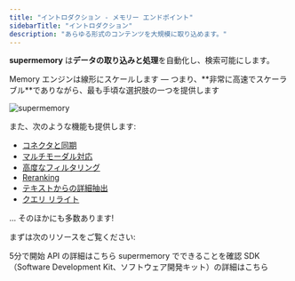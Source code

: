 ```yaml
---
title: "イントロダクション - メモリー エンドポイント"
sidebarTitle: "イントロダクション"
description: "あらゆる形式のコンテンツを大規模に取り込めます。"
---
```


**supermemory** は**データの取り込みと処理**を自動化し、検索可能にします。

<Info>
  Memory エンジンは線形にスケールします — つまり、**非常に高速でスケーラブル**でありながら、最も手頃な選択肢の一つを提供します
</Info>

![supermemory](/images/processing.png)

また、次のような機能も提供します:

* [コネクタと同期](/ja/memory-api/connectors/)
* [マルチモーダル対応](/ja/memory-api/features/auto-multi-modal)
* [高度なフィルタリング](/ja/memory-api/features/filtering)
* [Reranking](/ja/memory-api/features/reranking)
* [テキストからの詳細抽出](/ja/memory-api/features/content-cleaner)
* [クエリ リライト](/ja/memory-api/features/query-rewriting)

... そのほかにも多数あります!

まずは次のリソースをご覧ください:

<CardGroup cols={2}>
  <Card title="クイックスタート" icon="zap" href="/ja/memory-api/overview">
    5分で開始
  </Card>

  <Card title="API リファレンス" icon="unplug" href="/ja/api-reference">
    API の詳細はこちら
  </Card>

  <Card title="ユースケース" icon="brain" href="/ja/overview/use-cases">
    supermemory でできることを確認
  </Card>

  <Card title="SDKs" icon="code" href="/ja/memory-api/sdks/">
    SDK（Software Development Kit、ソフトウェア開発キット）の詳細はこちら
  </Card>
</CardGroup>